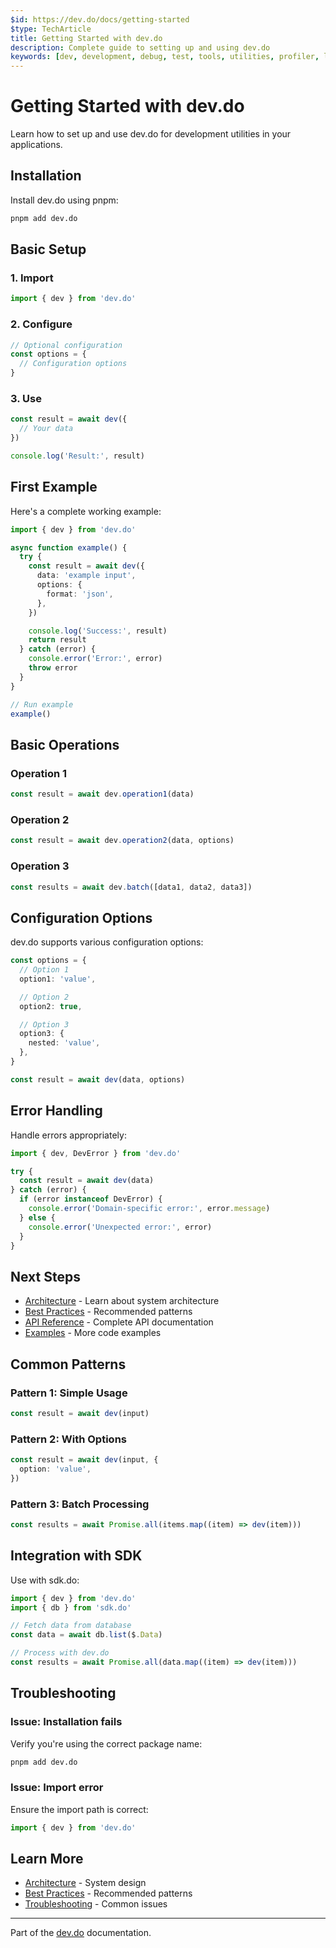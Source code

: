 ```yaml
---
$id: https://dev.do/docs/getting-started
$type: TechArticle
title: Getting Started with dev.do
description: Complete guide to setting up and using dev.do
keywords: [dev, development, debug, test, tools, utilities, profiler, logger, getting-started, setup, tutorial]
---
```


# Getting Started with dev.do

Learn how to set up and use dev.do for development utilities in your applications.

## Installation

Install dev.do using pnpm:

```bash
pnpm add dev.do
```

## Basic Setup

### 1. Import

```typescript
import { dev } from 'dev.do'
```

### 2. Configure

```typescript
// Optional configuration
const options = {
  // Configuration options
}
```

### 3. Use

```typescript
const result = await dev({
  // Your data
})

console.log('Result:', result)
```

## First Example

Here's a complete working example:

```typescript
import { dev } from 'dev.do'

async function example() {
  try {
    const result = await dev({
      data: 'example input',
      options: {
        format: 'json',
      },
    })

    console.log('Success:', result)
    return result
  } catch (error) {
    console.error('Error:', error)
    throw error
  }
}

// Run example
example()
```

## Basic Operations

### Operation 1

```typescript
const result = await dev.operation1(data)
```

### Operation 2

```typescript
const result = await dev.operation2(data, options)
```

### Operation 3

```typescript
const results = await dev.batch([data1, data2, data3])
```

## Configuration Options

dev.do supports various configuration options:

```typescript
const options = {
  // Option 1
  option1: 'value',

  // Option 2
  option2: true,

  // Option 3
  option3: {
    nested: 'value',
  },
}

const result = await dev(data, options)
```

## Error Handling

Handle errors appropriately:

```typescript
import { dev, DevError } from 'dev.do'

try {
  const result = await dev(data)
} catch (error) {
  if (error instanceof DevError) {
    console.error('Domain-specific error:', error.message)
  } else {
    console.error('Unexpected error:', error)
  }
}
```

## Next Steps

- [Architecture](./architecture) - Learn about system architecture
- [Best Practices](./best-practices) - Recommended patterns
- [API Reference](../api/reference) - Complete API documentation
- [Examples](../examples/basic-usage) - More code examples

## Common Patterns

### Pattern 1: Simple Usage

```typescript
const result = await dev(input)
```

### Pattern 2: With Options

```typescript
const result = await dev(input, {
  option: 'value',
})
```

### Pattern 3: Batch Processing

```typescript
const results = await Promise.all(items.map((item) => dev(item)))
```

## Integration with SDK

Use with sdk.do:

```typescript
import { dev } from 'dev.do'
import { db } from 'sdk.do'

// Fetch data from database
const data = await db.list($.Data)

// Process with dev.do
const results = await Promise.all(data.map((item) => dev(item)))
```

## Troubleshooting

### Issue: Installation fails

Verify you're using the correct package name:

```bash
pnpm add dev.do
```

### Issue: Import error

Ensure the import path is correct:

```typescript
import { dev } from 'dev.do'
```

## Learn More

- [Architecture](./architecture) - System design
- [Best Practices](./best-practices) - Recommended patterns
- [Troubleshooting](./troubleshooting) - Common issues

---

Part of the [dev.do](https://dev.do) documentation.
